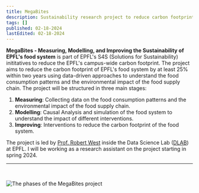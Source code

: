 ```yaml
---
title: MegaBites
description: Sustainability research project to reduce carbon footprint of EPFL's food system
tags: []
published: 02-18-2024
lastEdited: 02-18-2024
---
```


**MegaBites - Measuring, Modelling, and Improving the Sustainability of EPFL's food system** is part of EPFL's S4S (Solutions for Sustainability) inititatives to reduce the EPFL's campus-wide carbon footprint. The project aims to reduce the carbon footprint of EPFL's food system by at least 25% within two years using data-driven approaches to understand the food consumption patterns and the environmental impact of the food supply chain. The project will be structured in three main stages:

1. **Measuring**: Collecting data on the food consumption patterns and the environmental impact of the food supply chain.
2. **Modelling**: Causal Analysis and simulation of the food system to understand the impact of different interventions.
3. **Improving**: Interventions to reduce the carbon footprint of the food system.

The project is led by [Prof. Robert West](https://people.epfl.ch/robert.west) inside the Data Science Lab ([DLAB](https://dlab.epfl.ch)) at EPFL. I will be working as a research assistant on the project starting in spring 2024.

---

<br />

<Image
  src="/img/megabites-og.jpeg"
  alt="The phases of the MegaBites project"
  caption="The phases of the MegaBites project"
/>
